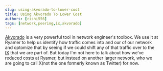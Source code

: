 ```yaml
---
slug: using-akvorado-to-lower-cost
title: Using Akvorado To Lower Cost
authors: [rishi556]
tags: [network,peering,ix,akvorado]
---
```


[Akvorado](https://github.com/akvorado/akvorado) is a very powerful tool in network engineer's toolbox. 
We use it at Ryamer to help us identify how traffic comes into and our of our network and optomize that by seeing if we could shift any of that traffic over to the [IX](/docs/Peering/IX) that we are part of.
But today I'm not here to talk about how we've reduced costs at Ryamer, but instead on another larger network, who we are going to call X(not the one formerly known as Twitter) for now.


